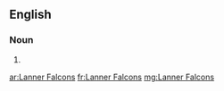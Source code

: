 ==English==

===Noun===
{{head|en|plural}}

# {{plural of|lanner falcon|lang=en}}

[[ar:Lanner Falcons]]
[[fr:Lanner Falcons]]
[[mg:Lanner Falcons]]